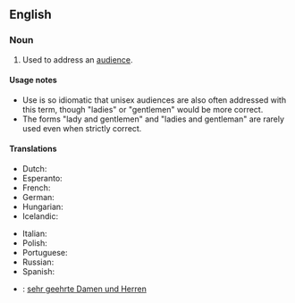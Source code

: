 ==English==

===Noun===
{{en-noun|sg=[[ladies]] and [[gentlemen]]|[[plurale tantum]]}}

# {{idiom}} Used to address an [[audience]].

====Usage notes====
* Use is so idiomatic that unisex audiences are also often addressed with this term, though "ladies" or "gentlemen" would be more correct.
* The forms "lady and gentlemen" and "ladies and gentleman" are rarely used even when strictly correct.

====Translations====
{{trans-top|used to address an audience}}
* Dutch: {{t-|nl|dames en heren}}
* Esperanto: {{t-|eo|Gesinjoroj}}
* French: {{t-|fr|Mesdames et Messieurs}}
* German: {{t-|de|meine Damen und Herren}}
* Hungarian: {{t-|hu|hölgyeim és uraim}}
* Icelandic: {{t-|is|dömur mínar og herrar}}
{{trans-mid}}
* Italian: {{t-|it|signore e signori}}
* Polish: {{t-|pl|panie i panowie}}
* Portuguese: {{t-|pt|senhoras e senhores}}
* Russian: {{t-|ru|дамы и господа|tr=damy i gospoda}}
* Spanish: {{t-|es|señoras y señores}}
{{trans-bottom}}

{{checktrans-top}}
* {{ttbc|German}}: [[sehr geehrte Damen und Herren]]
{{trans-bottom}}